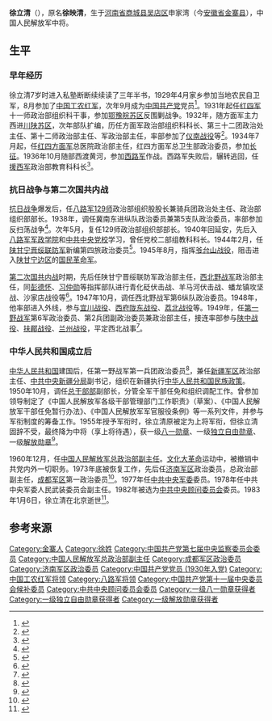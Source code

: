 {{noteTA
|1=zh-hans:蒋介石;zh-hk:蒋介石;zh-tw:蒋中正;
|2=zh-hans:斯大林;zh-hk:史太林;zh-tw:史達林;
|3=zh-cn:朝鲜战争; zh-sg:韩战; zh-tw:韓戰; zh-hk:韓戰;}}
{{Infobox_officeholder
|name           = 徐立清
|image name     = Xu Liqing.jpg
|image width    = 200
|now            = [[中国人民解放军中将|中国人民解放军中将]]
|now1           = [[中国人民解放军总政治部副主任|中国人民解放军总政治部副主任]]
|now2           = [[中国人民解放军济南军区|中国人民解放军济南军区]]政治委员
|now3           = [[中国人民解放军成都军区|中国人民解放军成都军区]]第一政治委员
|period         =
|period1        = 1960年12月 - 1967年1月<br />1975年8月 - 1980年1月
|period2        = 1973年11月 - 1975年8月
|period3        = 1980年6月 - 1982年10月
|sex            = 男
|different name = 徐映清
|party          = {{CPC}}
|nationality    = {{PRC}}
|date of birth  = {{Birth date|1910|4|5}} 
|place of birth = {{QIN}}[[河南省|河南省]][[商城县|商城县]]
|date of death  = {{Death date and age|1983|1|6|1910|4|5}} 
|place of death = {{PRC}}[[北京市|北京市]]
|spouse         = 党秀玉
|relatives      = <!-- 親屬姓名 --> 
|children       = 
|profession     = 军人 
|religion       = [[社会主义|社会主义]]<br />[[共产主义|共产主义]]
|signature      = <!-- 簽名图片（只填写文件名） --> 
|sig width      = <!-- 签名图片宽度（不須加“px”） --> 
|website        = <!-- 個人網站 --> 
|educate        = [[中共中央党校|中共中央党校]]
|past           = <!-- 過往經歷 --> 
|work           = 
}}
'''徐立清'''（{{bd|1910年|4月5日|1983年|1月6日|catIdx=X徐}}），原名'''徐映清'''，生于[[河南省|河南省]][[商城县|商城县]][[吴店区|吴店区]]申家湾（今[[安徽省|安徽省]][[金寨县|金寨县]]），中国人民解放军中将。

== 生平 ==
=== 早年经历 ===
徐立清7岁时进入私塾断断续续读了三年半书，1929年4月家乡参加当地农民自卫军，8月参加了[[中国工农红军|中国工农红军]]，次年9月成为[[中国共产党|中国共产党]]党员<ref>{{cite book|author=汪孔周|title=光耀星空 战友眼中的徐立清|location=北京|publisher=解放军出版社|year=2001|pages=1|isbn=7-5065-4099-1}}</ref>。1931年起任[[红四军|红四军]]十一师政治部组织科干事，参加[[鄂豫皖苏区|鄂豫皖苏区]]反围剿战争。1932年，随方面军主力西进[[川陕苏区|川陕苏区]]，次年部队扩编，历任方面军政治部组织科科长、第三十二团政治处主任、第十二师政治部主任、军政治部主任，率部参加了[[仪南战役|仪南战役]]等<ref>{{cite book|author1=中国工农红军第四方面军战史编辑委员会编|title=中国工农红军第四方面军人物志|year=1998|location=北京|publisher=解放军出版社|isbn=7-5065-3365-0|pages=609}}</ref>。1934年7月起，任[[红四方面军|红四方面军]]总医院政治部主任，红四方面军总卫生部政治委员，参加[[长征|长征]]。1936年10月随部西渡黄河，参加[[西路军|西路军]]作战。西路军失败后，辗转逃回，任[[援西军|援西军]]政治部教育科科长<ref>{{cite book|author=安徽省地方志编纂委员会|title=安徽省志 66 人物志|location=北京|publisher=方志出版社|year=1999|pages=274|isbn=7-80122-381-0}}</ref>。

=== 抗日战争与第二次国共内战 ===
[[抗日战争|抗日战争]]爆发后，任[[八路军|八路军]][[129师|129师]]政治部组织股股长兼骑兵团政治处主任、政治部组织部部长。1938年，调任冀南东进纵队政治委员兼第5支队政治委员，率部参加反扫荡战争<ref>{{cite web|url=http://www.gov.cn/gjjg/2009-03/18/content_1262126.htm|title=徐立清|publisher=中华人民共和国中央政府门户网站|accessdate=2015-12-12|archive-date=2021-08-15|archive-url=https://web.archive.org/web/20210815035752/http://www.gov.cn/gjjg/2009-03/18/content_1262126.htm|dead-url=no}}</ref>。次年5月，复任129师政治部组织部部长。1940年回延安，先后入[[八路军军政学院|八路军军政学院]]和[[中共中央党校|中共中央党校]]学习，曾任党校二部组教科科长。1944年2月，任[[陕甘宁晋绥联防军|陕甘宁晋绥联防军]]新编第四旅政治委员<ref>{{cite book|author=王聚英等编著|title=八路军将领传略|year=2006|location=北京|publisher=解放军出版社|pages=221|isbn=7-5065-5092-X}}</ref>。1945年8月，指挥[[爷台山战役|爷台山战役]]，阻击进入[[陕甘宁边区|陕甘宁边区]]的[[国民革命军|国民革命军]]。

[[第二次国共内战|第二次国共内战]]时期，先后任陕甘宁晋绥联防军政治部主任，[[西北野战军|西北野战军]]政治部主任，同[[彭德怀|彭德怀]]、[[习仲勋|习仲勋]]等指挥部队进行青化砭伏击战、羊马河伏击战、蟠龙镇攻坚战、沙家店战役等<ref>{{cite book|author=《彭德怀传》编写组|title=彭德怀传|year=2006|publisher=当代中国出版社|isbn=978-7-80092-103-2|pages=199}}</ref>。1947年10月，调任西北野战军第6纵队政治委员。1948年，他率部进入外线，参与[[宜川战役|宜川战役]]、[[西府陇东战役|西府陇东战役]]、[[荔北战役|荔北战役]]等。1949年，任[[第一野战军|第一野战军]]第6军政治委员、第2兵团副政治委员兼政治部主任，接连率部参与[[陕中战役|陕中战役]]、[[扶郿战役|扶郿战役]]、[[兰州战役|兰州战役]]，平定西北战事<ref>{{cite book|author1=张明金|author2=赵功德|title=中国人民解放军历史上的70个军|location=北京|publisher=解放军文艺出版社|year=2006|pages=152|isbn=978-7-5033-1940-2}}</ref>。

=== 中华人民共和国成立后 ===
[[中华人民共和国|中华人民共和国]]建国后，任第一野战军第一兵团政治委员<ref>{{cite book |author1=张明金|author2=刘立勤 |title=中国人民解放军历史上的200个军区|year=2010|publisher=解放军文艺出版社 |location=北京 |pages=504|isbn=978-7-5033-2252-5}}</ref>，兼任[[新疆军区|新疆军区]]政治部主任、[[中共中央新疆分局|中共中央新疆分局]]副书记，组织在新疆执行[[中华人民共和国民族政策|中华人民共和国民族政策]]。1950年10月，调任[[总干部部|总干部部]]副部长，分管全军干部任免和组织调配工作。曾参加领导制定了《中国人民解放军各级干部管理部门工作职责》（草案）、《中国人民解放军干部任免暂行办法》、《中国人民解放军军官服役条例》等一系列文件，并参与军衔制度的筹备工作。1955年授予军衔时，徐立清原被定为上将军衔，但徐立清固辞不受，最终降为中将（享上将待遇），获一级[[八一勋章_(1955年)|八一勋章]]、一级[[独立自由勋章|独立自由勋章]]、一级[[解放勋章|解放勋章]]<ref>{{cite journal|author=何立波|url=http://www.gov.cn/test/2009-04/20/content_1290112.htm|title=徐立清：拒授上将军衔的将军|journal=大地|year=2002|issue=18|access-date=2010-02-28|archive-date=2021-08-15|archive-url=https://web.archive.org/web/20210815045529/http://www.gov.cn/test/2009-04/20/content_1290112.htm|dead-url=no}}</ref>。

1960年12月，任[[中国人民解放军总政治部副主任|中国人民解放军总政治部副主任]]。[[文化大革命|文化大革命]]运动中，被撤销中共党内外一切职务。1973年底被恢复工作，先后任[[济南军区|济南军区]]政治委员，总政治部副主任，[[成都军区|成都军区]]第一政治委员<ref>{{cite book|title=中国红军人物志|author=王健英|location=广州|publisher=广东人民出版社|year=2000|isbn=7-218-03199-4|pages=689}}</ref>。1977年任[[中共中央军委|中共中央军委]]委员。1978年任中共中央军委人民武装委员会副主任。1982年被选为[[中共中央顾问委员会|中共中央顾问委员会]]委员。1983年1月6日，徐立清在北京逝世<ref>{{cite book|author= 星火燎原编辑部 |title=中国人民解放军将帅名录|volume=第一卷|year=2007|publisher=解放军出版社 |location=北京|isbn=7-5065-5031-8| pages = 419}}</ref>。

== 参考来源 ==
{{reflist|3}}

{{中國人民解放軍開國中將}}

[[Category:金寨人|Category:金寨人]]
[[Category:徐姓|Category:徐姓]]
[[Category:中国共产党第七届中央监察委员会委员|Category:中国共产党第七届中央监察委员会委员]]
[[Category:中国人民解放军总政治部副主任|Category:中国人民解放军总政治部副主任]]
[[Category:成都军区政治委员|Category:成都军区政治委员]]
[[Category:济南军区政治委员|Category:济南军区政治委员]]
[[Category:中国共产党党员_(1930年入党)|Category:中国共产党党员 (1930年入党)]]
[[Category:中国工农红军将领|Category:中国工农红军将领]]
[[Category:八路军将领|Category:八路军将领]]
[[Category:中国共产党第十一届中央委员会候补委员|Category:中国共产党第十一届中央委员会候补委员]]
[[Category:中共中央顾问委员会委员|Category:中共中央顾问委员会委员]]
[[Category:一级八一勋章获得者|Category:一级八一勋章获得者]]
[[Category:一级独立自由勋章获得者|Category:一级独立自由勋章获得者]]
[[Category:一级解放勋章获得者|Category:一级解放勋章获得者]]